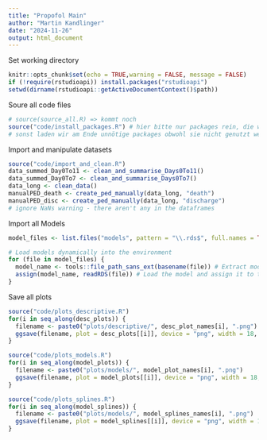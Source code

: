 ```yaml
---
title: "Propofol Main"
author: "Martin Kandlinger"
date: "2024-11-26"
output: html_document
---
```


Set working directory

```r
knitr::opts_chunk$set(echo = TRUE,warning = FALSE, message = FALSE)
if (!require(rstudioapi)) install.packages("rstudioapi")
setwd(dirname(rstudioapi::getActiveDocumentContext()$path))
```

Soure all code files

```r
# source(source_all.R) => kommt noch
source("code/install_packages.R") # hier bitte nur packages rein, die wir am Ende auch brauchen werden
# sonst laden wir am Ende unnötige packages obwohl sie nicht genutzt werden
```

Import and manipulate datasets

```r
source("code/import_and_clean.R")
data_summed_Day0To11 <- clean_and_summarise_Days0To11()
data_summed_Day0To7 <- clean_and_summarise_Days0To7()
data_long <- clean_data()
manualPED_death <- create_ped_manually(data_long, "death")
manualPED_disc <- create_ped_manually(data_long, "discharge")
# ignore NaNs warning - there aren't any in the dataframes
```

Import all Models

```r
model_files <- list.files("models", pattern = "\\.rds$", full.names = TRUE, recursive = TRUE)

# Load models dynamically into the environment
for (file in model_files) {
  model_name <- tools::file_path_sans_ext(basename(file)) # Extract model name
  assign(model_name, readRDS(file)) # Load the model and assign it to the environment
}
```

Save all plots

```r
source("code/plots_descriptive.R")
for(i in seq_along(desc_plots)) {
  filename <- paste0("plots/descriptive/", desc_plot_names[i], ".png")
  ggsave(filename, plot = desc_plots[[i]], device = "png", width = 18, height = 8.25)
}

source("code/plots_models.R")
for(i in seq_along(model_plots)) {
  filename <- paste0("plots/models/", model_plot_names[i], ".png")
  ggsave(filename, plot = model_plots[[i]], device = "png", width = 18, height = 8.25)
}

source("code/plots_splines.R")
for(i in seq_along(model_splines)) {
  filename <- paste0("plots/models/", model_splines_names[i], ".png")
  ggsave(filename, plot = model_splines[[i]], device = "png", width = 18, height = 8.25)
}
```
